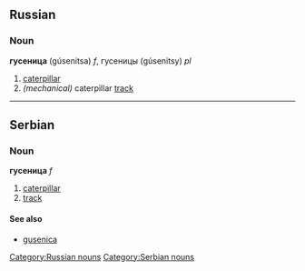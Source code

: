==Russian==
[[Category:Russian nouns]]
===Noun===
'''гусеница''' (gúsenitsa) ''f'', гусеницы (gúsenitsy) ''pl''
#[[caterpillar]]
#''(mechanical)'' caterpillar [[track]]


----

==Serbian==
===Noun===
'''гусеница''' ''f''
#[[caterpillar]]
#[[track]]
====See also====
*[[gusenica]]
[[Category:Serbian nouns]]
